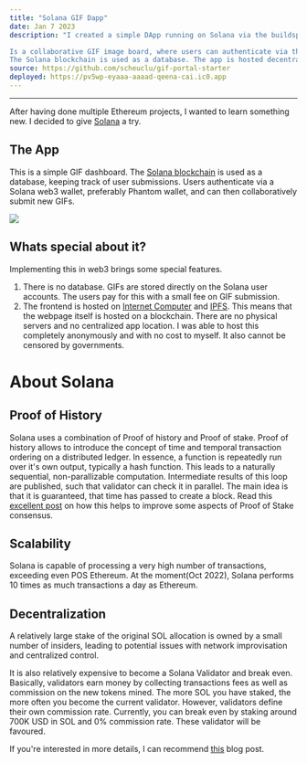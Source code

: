 ```yaml
---
title: "Solana GIF Dapp"
date: Jan 7 2023
description: "I created a simple DApp running on Solana via the buildspace.so course.

Is a collaborative GIF image board, where users can authenticate via their Solana wallet.
The Solana blockchain is used as a database. The app is hosted decentralized on IPFS and ICP."
source: https://github.com/scheuclu/gif-portal-starter
deployed: https://pv5wp-eyaaa-aaaad-qeena-cai.ic0.app
---
```



___
After having done multiple Ethereum projects, I wanted to learn something new. I decided to give [Solana](https://solana.com) a try.

## The App

This is a simple GIF dashboard. The [Solana blockchain](www.solana.com) is used as a database, keeping track of user submissions.
Users authenticate via a Solana web3 wallet, preferably Phantom wallet, and can then collaboratively submit new GIFs.

![](https://github.com/scheuclu/gif-portal-starter/blob/main/gif-portal.gif?raw=true)

## Whats special about it?

Implementing this in web3 brings some special features.

1. There is no database. GIFs are stored directly on the Solana user accounts. The users pay for this with a small fee on GIF submission.
2. The frontend is hosted on [Internet Computer](https://internetcomputer.org) and [IPFS](https://ipfs.tech). This means that the webpage itself is hosted on a blockchain. There are no physical servers and no centralized app location. I was able to host this completely anonymously and with no cost to myself. It also cannot be censored by governments.

# About Solana
## Proof of History
Solana uses a combination of Proof of history and Proof of stake.
Proof of history allows to introduce the concept of time and temporal transaction ordering on a distributed ledger.
In essence, a function is repeatedly run over it's own output, typically a hash function. This leads to a naturally sequential, non-parallizable computation. Intermediate results of this loop are published, such that validator can check it in parallel.
The main idea is that it is guaranteed, that time has passed to create a block.
Read this [excellent post](https://github.com/lsmod/proof-of-history-explained) on how this helps to improve some aspects of Proof of Stake consensus.
## Scalability
Solana is capable of processing a very high number of transactions, exceeding even POS Ethereum.
At the moment(Oct 2022), Solana performs 10 times as much transactions a day as Ethereum.

## Decentralization
A relatively large stake of the original SOL allocation is owned by a small number of insiders, leading to potential issues with network improvisation and centralized control.

It is also relatively expensive to become a Solana Validator and break even.
Basically, validators earn money by collecting transactions fees as well as commission on the new tokens mined. The more SOL you have staked, the more often you become the current validator.
However, validators define their own commission rate. Currently, you can break even by staking around 700K USD in SOL and 0% commission rate. These validator will be favoured.

If you're interested in more details, I can recommend [this](https://medium.com/@Cogent_Crypto/how-to-become-a-validator-on-solana-9dc4288107b7) blog post.
